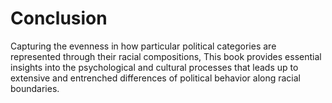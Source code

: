 # Conclusion

Capturing the evenness in how particular political categories are represented through their racial compositions, This book provides essential insights into the psychological and cultural processes that leads up to extensive and entrenched differences of political behavior along racial boundaries.
